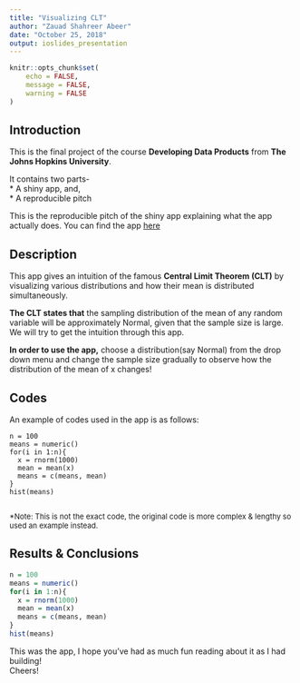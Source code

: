 ---
title: "Visualizing CLT"
author: "Zauad Shahreer Abeer"
date: "October 25, 2018"
output: ioslides_presentation
---

```{r setup, include=FALSE}
knitr::opts_chunk$set(
	echo = FALSE,
	message = FALSE,
	warning = FALSE
)
```

## Introduction

This is the final project of the course **Developing Data Products** from **The Johns Hopkins University**.  

It contains two parts-  
* A shiny app, and,  
* A reproducible pitch  

This is the reproducible pitch of the shiny app explaining what the app actually does. You can find the app [here](https://shahreyar-abeer.shinyapps.io/shiny/)


## Description

This app gives an intuition of the famous **Central Limit Theorem (CLT)** by visualizing various distributions and how their mean is distributed simultaneously.  

**The CLT states that** the sampling distribution of the mean of any random variable will be approximately Normal, given that the sample size is large. We will try to get the intuition through this app.


**In order to use the app,** choose a distribution(say Normal) from the drop down menu and change the sample size gradually to observe how the distribution of the mean of x changes!

## Codes

An example of codes used in the app is as follows:

```
n = 100
means = numeric()
for(i in 1:n){
  x = rnorm(1000)
  mean = mean(x)
  means = c(means, mean)
}
hist(means)


```

<font size="2">*Note: This is not the exact code, the original code is more complex & lengthy so used an example instead.</font>


## Results & Conclusions {.smaller}

```{r}
n = 100
means = numeric()
for(i in 1:n){
  x = rnorm(1000)
  mean = mean(x)
  means = c(means, mean)
}
hist(means)


```

This was the app, I hope you've had as much fun reading about it as I had building!  
Cheers!


